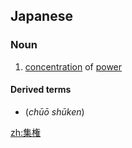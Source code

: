 ==Japanese==
{{ja-kanjitab|しゅう|けん|yomi=o}}

===Noun===
{{ja-noun|しゅうけん}}

# [[concentration]] of [[power]]

====Derived terms====
* {{l|ja|中央集権}} (''chūō shūken'')

[[zh:集権]]